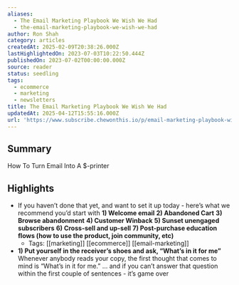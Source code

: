 ```yaml
---
aliases:
  - The Email Marketing Playbook We Wish We Had
  - the-email-marketing-playbook-we-wish-we-had
author: Ron Shah
category: articles
createdAt: 2025-02-09T20:38:26.000Z
lastHighlightedOn: 2023-07-03T10:22:50.444Z
publishedOn: 2023-07-02T00:00:00.000Z
source: reader
status: seedling
tags:
  - ecommerce
  - marketing
  - newsletters
title: The Email Marketing Playbook We Wish We Had
updatedAt: 2025-04-12T15:55:16.000Z
url: 'https://www.subscribe.chewonthis.io/p/email-marketing-playbook-wish'
---
```

## Summary

How To Turn Email Into A $-printer

## Highlights

- If you haven’t done that yet, and want to set it up today - here’s what we recommend you’d start with
  **1) Welcome email**
  **2) Abandoned Cart**
  **3) Browse abandonment**
  **4) Customer Winback**
  **5) Sunset unengaged subscribers**
  **6) Cross-sell and up-sell**
  **7) Post-purchase education flows (how to use the product, join community, etc)**
    - Tags: [[marketing]] [[ecommerce]] [[email-marketing]]
- **1) Put yourself in the receiver’s shoes and ask, “What’s in it for me”**
  Whenever anybody reads your copy, the first thought that comes to mind is “What’s in it for me.”
  … and if you can’t answer that question within the first couple of sentences - it’s game over
